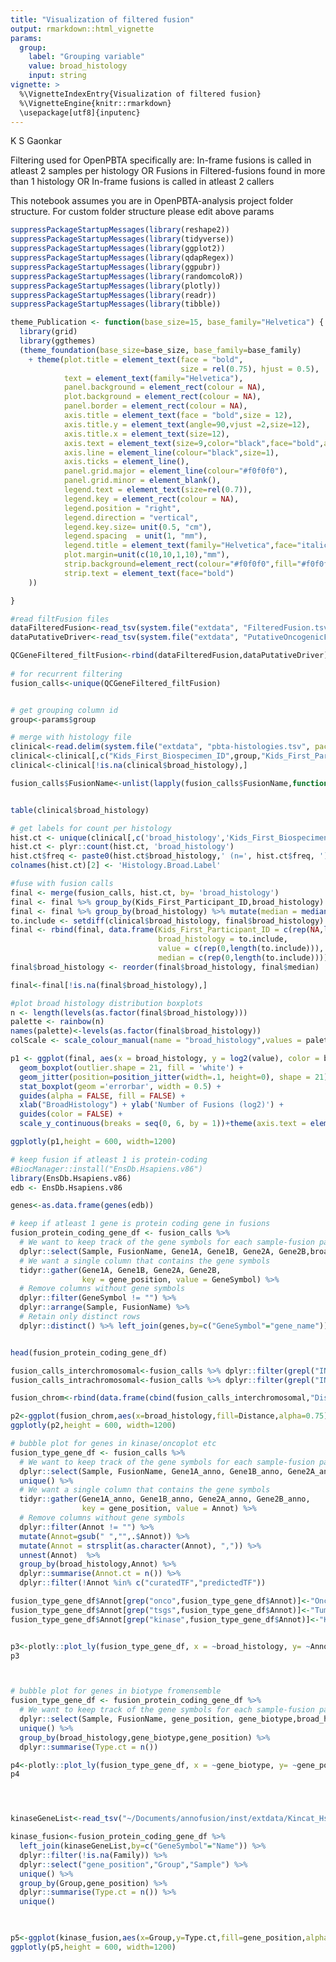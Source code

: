 ```yaml
---
title: "Visualization of filtered fusion"
output: rmarkdown::html_vignette
params:
  group:
    label: "Grouping variable"
    value: broad_histology
    input: string
vignette: >
  %\VignetteIndexEntry{Visualization of filtered fusion}
  %\VignetteEngine{knitr::rmarkdown}
  \usepackage[utf8]{inputenc}
---
```


K S Gaonkar

Filtering used for OpenPBTA specifically are:
In-frame fusions is called in atleast 2 samples per histology OR
Fusions in Filtered-fusions found in more than 1 histology OR
In-frame fusions is called in atleast 2 callers

This notebook assumes you are in OpenPBTA-analysis project folder structure. For custom folder structure please edit above params

```r
suppressPackageStartupMessages(library(reshape2))
suppressPackageStartupMessages(library(tidyverse))
suppressPackageStartupMessages(library(ggplot2))
suppressPackageStartupMessages(library(qdapRegex))
suppressPackageStartupMessages(library(ggpubr))
suppressPackageStartupMessages(library(randomcoloR))
suppressPackageStartupMessages(library(plotly))
suppressPackageStartupMessages(library(readr))
suppressPackageStartupMessages(library(tibble))

theme_Publication <- function(base_size=15, base_family="Helvetica") {
  library(grid)
  library(ggthemes)
  (theme_foundation(base_size=base_size, base_family=base_family)
    + theme(plot.title = element_text(face = "bold",
                                      size = rel(0.75), hjust = 0.5),
            text = element_text(family="Helvetica"),
            panel.background = element_rect(colour = NA),
            plot.background = element_rect(colour = NA),
            panel.border = element_rect(colour = NA),
            axis.title = element_text(face = "bold",size = 12),
            axis.title.y = element_text(angle=90,vjust =2,size=12),
            axis.title.x = element_text(size=12),
            axis.text = element_text(size=9,color="black",face="bold",angle = 60,hjust = 1),
            axis.line = element_line(colour="black",size=1),
            axis.ticks = element_line(),
            panel.grid.major = element_line(colour="#f0f0f0"),
            panel.grid.minor = element_blank(),
            legend.text = element_text(size=rel(0.7)),
            legend.key = element_rect(colour = NA),
            legend.position = "right",
            legend.direction = "vertical",
            legend.key.size= unit(0.5, "cm"),
            legend.spacing  = unit(1, "mm"),
            legend.title = element_text(family="Helvetica",face="italic",size=rel(0.7)),
            plot.margin=unit(c(10,10,1,10),"mm"),
            strip.background=element_rect(colour="#f0f0f0",fill="#f0f0f0"),
            strip.text = element_text(face="bold")
    ))

}


```


```r
#read filtFusion files
dataFilteredFusion<-read_tsv(system.file("extdata", "FilteredFusion.tsv", package = "annoFuse")) %>% as.data.frame()
dataPutativeDriver<-read_tsv(system.file("extdata", "PutativeOncogenicFusion.tsv", package = "annoFuse")) %>% as.data.frame()

QCGeneFiltered_filtFusion<-rbind(dataFilteredFusion,dataPutativeDriver)
  
# for recurrent filtering
fusion_calls<-unique(QCGeneFiltered_filtFusion)


# get grouping column id
group<-params$group

# merge with histology file
clinical<-read.delim(system.file("extdata", "pbta-histologies.tsv", package = "annoFuse"),stringsAsFactors = FALSE)
clinical<-clinical[,c("Kids_First_Biospecimen_ID",group,"Kids_First_Participant_ID","disease_type_new")]
clinical<-clinical[!is.na(clinical$broad_histology),]

fusion_calls$FusionName<-unlist(lapply(fusion_calls$FusionName,function(x) rm_between(x, "(", ")", extract = FALSE)))


table(clinical$broad_histology)
```


```r

# get labels for count per histology
hist.ct <- unique(clinical[,c('broad_histology','Kids_First_Biospecimen_ID','disease_type_new')])
hist.ct <- plyr::count(hist.ct, 'broad_histology')
hist.ct$freq <- paste0(hist.ct$broad_histology,' (n=', hist.ct$freq, ')')
colnames(hist.ct)[2] <- 'Histology.Broad.Label'

#fuse with fusion calls
final <- merge(fusion_calls, hist.ct, by= 'broad_histology')
final <- final %>% group_by(Kids_First_Participant_ID,broad_histology) %>% summarise(value = n())
final <- final %>% group_by(broad_histology) %>% mutate(median = median(value)) %>% as.data.frame()
to.include <- setdiff(clinical$broad_histology, final$broad_histology)
final <- rbind(final, data.frame(Kids_First_Participant_ID = c(rep(NA,length(to.include))),
                                 broad_histology = to.include,
                                 value = c(rep(0,length(to.include))),
                                 median = c(rep(0,length(to.include)))))
final$broad_histology <- reorder(final$broad_histology, final$median)

final<-final[!is.na(final$broad_histology),]


```


```r

#plot broad histology distribution boxplots
n <- length(levels(as.factor(final$broad_histology)))
palette <- rainbow(n)
names(palette)<-levels(as.factor(final$broad_histology))
colScale <- scale_colour_manual(name = "broad_histology",values = palette)

p1 <- ggplot(final, aes(x = broad_histology, y = log2(value), color = broad_histology, alpha = 0.75)) +
  geom_boxplot(outlier.shape = 21, fill = 'white') +
  geom_jitter(position=position_jitter(width=.1, height=0), shape = 21) +
  stat_boxplot(geom ='errorbar', width = 0.5) +
  guides(alpha = FALSE, fill = FALSE) +
  xlab("BroadHistology") + ylab('Number of Fusions (log2)') +
  guides(color = FALSE) +
  scale_y_continuous(breaks = seq(0, 6, by = 1))+theme(axis.text = element_text(size=9,color="black",face="bold",angle = 45,hjust = 1))+colScale+theme_Publication()+ggtitle("Broad histology distribution")

ggplotly(p1,height = 600, width=1200)

```


```r

# keep fusion if atleast 1 is protein-coding 
#BiocManager::install("EnsDb.Hsapiens.v86")
library(EnsDb.Hsapiens.v86)
edb <- EnsDb.Hsapiens.v86

genes<-as.data.frame(genes(edb))

# keep if atleast 1 gene is protein coding gene in fusions
fusion_protein_coding_gene_df <- fusion_calls %>%
  # We want to keep track of the gene symbols for each sample-fusion pair
  dplyr::select(Sample, FusionName, Gene1A, Gene1B, Gene2A, Gene2B,broad_histology) %>%
  # We want a single column that contains the gene symbols
  tidyr::gather(Gene1A, Gene1B, Gene2A, Gene2B,
                key = gene_position, value = GeneSymbol) %>%
  # Remove columns without gene symbols
  dplyr::filter(GeneSymbol != "") %>%
  dplyr::arrange(Sample, FusionName) %>%
  # Retain only distinct rows
  dplyr::distinct() %>% left_join(genes,by=c("GeneSymbol"="gene_name"))


head(fusion_protein_coding_gene_df)
```




```r
fusion_calls_interchromosomal<-fusion_calls %>% dplyr::filter(grepl("INTERCHROMOSOMAL",annots))
fusion_calls_intrachromosomal<-fusion_calls %>% dplyr::filter(grepl("INTRACHROMOSOMAL",annots))

fusion_chrom<-rbind(data.frame(cbind(fusion_calls_interchromosomal,"Distance"=rep("INTERCHROMOSOMAL",nrow(fusion_calls_interchromosomal)))),cbind(fusion_calls_intrachromosomal,"Distance"=rep("INTRACHROMOSOMAL",nrow(fusion_calls_intrachromosomal)))) %>% unique()

p2<-ggplot(fusion_chrom,aes(x=broad_histology,fill=Distance,alpha=0.75))+geom_bar()+theme_Publication()+theme(axis.text = element_text(size=9,color="black",face="bold",angle = 60,hjust = 1),legend.position = "bottom",legend.text = element_text(size=rel(0.7)),)+ggtitle("Chromosomal Distance")+xlab("BroadHistology")+guides(alpha=FALSE)
ggplotly(p2,height = 600, width=1200)


```






```r
# bubble plot for genes in kinase/oncoplot etc
fusion_type_gene_df <- fusion_calls %>%
  # We want to keep track of the gene symbols for each sample-fusion pair
  dplyr::select(Sample, FusionName, Gene1A_anno, Gene1B_anno, Gene2A_anno, Gene2B_anno,broad_histology) %>%
  unique() %>%
  # We want a single column that contains the gene symbols
  tidyr::gather(Gene1A_anno, Gene1B_anno, Gene2A_anno, Gene2B_anno,
                key = gene_position, value = Annot) %>%
  # Remove columns without gene symbols
  dplyr::filter(Annot != "") %>%
  mutate(Annot=gsub(" ","",.$Annot)) %>%
  mutate(Annot = strsplit(as.character(Annot), ",")) %>% 
  unnest(Annot)  %>%
  group_by(broad_histology,Annot) %>% 
  dplyr::summarise(Annot.ct = n()) %>%
  dplyr::filter(!Annot %in% c("curatedTF","predictedTF"))

fusion_type_gene_df$Annot[grep("onco",fusion_type_gene_df$Annot)]<-"Oncogene"
fusion_type_gene_df$Annot[grep("tsgs",fusion_type_gene_df$Annot)]<-"TumorSuppressorGene"
fusion_type_gene_df$Annot[grep("kinase",fusion_type_gene_df$Annot)]<-"Kinase"


p3<-plotly::plot_ly(fusion_type_gene_df, x = ~broad_histology, y= ~Annot.ct, type = 'scatter', mode = 'markers', size = ~Annot.ct, color = ~Annot,sizes=c(1,max(fusion_type_gene_df$Annot.ct)),height = 600, width=1200)
p3




```



```r

# bubble plot for genes in biotype fromensemble
fusion_type_gene_df <- fusion_protein_coding_gene_df %>%
  # We want to keep track of the gene symbols for each sample-fusion pair
  dplyr::select(Sample, FusionName, gene_position, gene_biotype,broad_histology) %>%
  unique() %>%
  group_by(broad_histology,gene_biotype,gene_position) %>% 
  dplyr::summarise(Type.ct = n())

p4<-plotly::plot_ly(fusion_type_gene_df, x = ~gene_biotype, y= ~gene_position, type = 'scatter', mode = 'markers', size = ~Type.ct, color = ~gene_position,sizes=c(1,max(fusion_type_gene_df$Type.ct)),height = 600, width=1200)
p4





```





```r
kinaseGeneList<-read_tsv("~/Documents/annofusion/inst/extdata/Kincat_Hsap.08.02.txt")

kinase_fusion<-fusion_protein_coding_gene_df %>%
  left_join(kinaseGeneList,by=c("GeneSymbol"="Name")) %>%
  dplyr::filter(!is.na(Family)) %>%
  dplyr::select("gene_position","Group","Sample") %>%
  unique() %>%
  group_by(Group,gene_position) %>% 
  dplyr::summarise(Type.ct = n()) %>% 
  unique()
  


p5<-ggplot(kinase_fusion,aes(x=Group,y=Type.ct,fill=gene_position,alpha=0.75))+geom_col()+scale_color_brewer(palette="Pastel2")+scale_fill_brewer(palette="Pastel2")+theme_Publication()+ylab("Count")+theme(legend.position = "bottom")+ggtitle("Kinase group distribution")+guides(alpha=FALSE)
ggplotly(p5,height = 600, width=1200)


```












